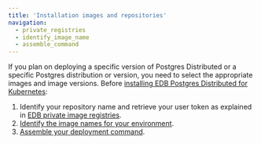 ```yaml
---
title: 'Installation images and repositories'
navigation:
  - private_registries 
  - identify_image_name
  - assemble_command
---
```


If you plan on deploying a specific version of Postgres Distributed or a specific Postgres distribution or version, you need to select the appropriate images and image versions.
Before [installing EDB Postgres Distributed for Kubernetes](../installation_upgrade):

1.  Identify your repository name and retrieve your user token as explained in [EDB private image registries](private_registries).
1.  [Identify the image names for your environment](identify_image_name).
1.  [Assemble your deployment command](assemble_command).
